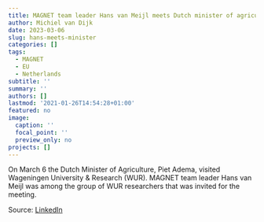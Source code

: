 ```yaml
---
title: MAGNET team leader Hans van Meijl meets Dutch minister of agriculture
author: Michiel van Dijk
date: 2023-03-06
slug: hans-meets-minister
categories: []
tags:
  - MAGNET
  - EU
  - Netherlands
subtitle: ''
summary: ''
authors: []
lastmod: '2021-01-26T14:54:28+01:00'
featured: no
image:
  caption: ''
  focal_point: ''
  preview_only: no
projects: []
---
```

On March 6 the Dutch Minister of Agriculture, Piet Adema, visited Wageningen University & Research (WUR). MAGNET team leader Hans van Meijl was among the group of WUR researchers that was invited for the meeting.

Source: [LinkedIn](https://eur03.safelinks.protection.outlook.com/?url=https%3A%2F%2Fwww.linkedin.com%2Fposts%2Fministerielnv_als-onafhankelijk-onderzoeksinstituut-en-activity-7038544278163226624-8nvK%3Futm_source%3Dshare%26utm_medium%3Dmember_desktop&data=05%7C01%7Cmichiel.vandijk%40wur.nl%7Ccec43e04f02340fa98ee08db1fde5ae3%7C27d137e5761f4dc1af88d26430abb18f%7C0%7C0%7C638138812090458879%7CUnknown%7CTWFpbGZsb3d8eyJWIjoiMC4wLjAwMDAiLCJQIjoiV2luMzIiLCJBTiI6Ik1haWwiLCJXVCI6Mn0%3D%7C3000%7C%7C%7C&sdata=Q84kG5dDTwAVeQZVHKaVMmpYKB1ZpsKyfrBU8D2TgtQ%3D&reserved=0)


